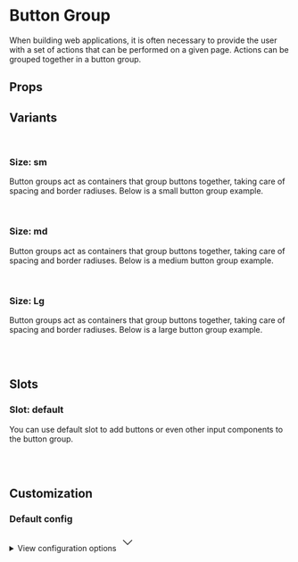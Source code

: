 
<Meta of={ButtonGroupStories} />

# Button Group

When building web applications, it is often necessary to provide the user with a set of actions that can be performed on a given page. Actions can be grouped together in a button group.

<Primary />

## Props

<Controls />

## Variants

<br />

### Size: sm

Button groups act as containers that group buttons together, taking care of spacing and border radiuses. Below is a small button group example.

<div className="flex gap-2 bg-slate-100 dark:bg-slate-900 p-6 rounded-sm">
  <Story of={ButtonGroupStories.SizeSm} />
</div>

<br />

### Size: md

Button groups act as containers that group buttons together, taking care of spacing and border radiuses. Below is a medium button group example.

<div className="flex gap-2 bg-slate-100 dark:bg-slate-900 p-6 rounded-sm">
  <Story of={ButtonGroupStories.SizeMd} />
</div>

<br />

### Size: Lg

Button groups act as containers that group buttons together, taking care of spacing and border radiuses. Below is a large button group example.

<div className="flex gap-2 bg-slate-100 dark:bg-slate-900 p-6 rounded-sm">
  <Story of={ButtonGroupStories.SizeLg} />
</div>

<br />
<br />

## Slots

### Slot: default

You can use default slot to add buttons or even other input components to the button group.

<div className="flex gap-2 bg-slate-100 dark:bg-slate-900 p-6 rounded-sm">
  <Story of={ButtonGroupStories.InputCombined} />
</div>

<br />
<br />

## Customization

### Default config

<div className="relative">
  <details className="relative bg-slate-50 border border-slate-200 rounded-lg p-4 [&>summary>svg]:open:-rotate-180">
    <summary className="list-none cursor-pointer">
      <span className="font-sans text-slate-500">View configuration options</span>
      <svg
        className="w-5 h-5 text-slate-500 absolute top-5 end-4 transition-transform duration-300"
        xmlns="http://www.w3.org/2000/svg"
        width="32"
        height="32"
        viewBox="0 0 24 24"
      >
        <path
          fill="none"
          stroke="currentColor"
          strokeLinecap="round"
          strokeLinejoin="round"
          strokeWidth="2"
          d="m6 9l6 6l6-6"
        />
      </svg>
    </summary>

    <div className="!mt-4">
      <pre >
        {JSON.stringify(defaultConfig, null, 2)}
      </pre>
    </div>

  </details>
</div>
